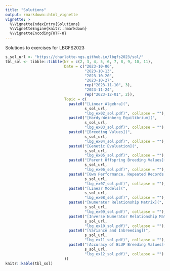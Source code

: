 ```yaml
---
title: "Solutions"
output: rmarkdown::html_vignette
vignette: >
  %\VignetteIndexEntry{Solutions}
  %\VignetteEngine{knitr::rmarkdown}
  %\VignetteEncoding{UTF-8}
---
```


Solutions to exercises for LBGFS2023

```r
s_sol_url <- "https://charlotte-ngs.github.io/lbgfs2023/sol/"
tbl_sol <- tibble::tibble(Nr = c(2, 3, 4, 5, 6, 7, 8, 9, 10, 11),
                          Date = c("2023-10-06",
                                   "2023-10-13",
                                   "2023-10-20",
                                   "2023-10-27",
                                   rep("2023-11-10", 3),
                                   "2023-11-24",
                                   rep("2023-12-01", 2)),
                          Topic = c(
                            paste0("[Linear Algebra](",
                                   s_sol_url,
                                   "lbg_ex02_sol.pdf)", collapse = ""),
                            paste0("[Hardy-Weinberg Equilibrium](",
                                   s_sol_url,
                                   "lbg_ex03_sol.pdf)", collapse = ""),
                            paste0("[Breeding Values](",
                                   s_sol_url,
                                   "lbg_ex04_sol.pdf)", collapse = ""),
                            paste0("[Genetic Evaluation](",
                                   s_sol_url,
                                   "lbg_ex05_sol.pdf)", collapse = ""),
                            paste0("[Parent Offspring Breeding Values](",
                                   s_sol_url,
                                   "lbg_ex06_sol.pdf)", collapse = ""),
                            paste0("[Own Performance, Repeated Records and Progeny Records](",
                                   s_sol_url,
                                   "lbg_ex07_sol.pdf)", collapse = ""),
                            paste0("[Linear Models](",
                                   s_sol_url,
                                   "lbg_ex08_sol.pdf)", collapse = ""),
                            paste0("[Numerator Relationship Matrix](",
                                   s_sol_url,
                                   "lbg_ex09_sol.pdf)", collapse = ""),
                            paste0("[Inverse Numerator Relationship Matrix](",
                                   s_sol_url,
                                   "lbg_ex10_sol.pdf)", collapse = ""),
                            paste0("[Variance and Inbreeding](",
                                   s_sol_url,
                                   "lbg_ex11_sol.pdf)", collapse = ""),
                            paste0("[Accuracy of BLUP Breeding Values](",
                                   s_sol_url,
                                   "lbg_ex12_sol.pdf)", collapse = "")
                          ))
knitr::kable(tbl_sol)
```

